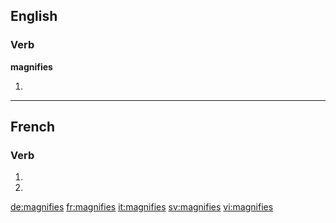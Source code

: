 {{also|magnifiés}}
==English==

===Verb===
'''magnifies'''

# {{third-person singular of|magnify}}

----

==French==

===Verb===
{{fr-verb-form}}

# {{conjugation of|magnifier||2|s|pres|ind|lang=fr}}
# {{conjugation of|magnifier||2|s|pres|sub|lang=fr}}

[[de:magnifies]]
[[fr:magnifies]]
[[it:magnifies]]
[[sv:magnifies]]
[[vi:magnifies]]